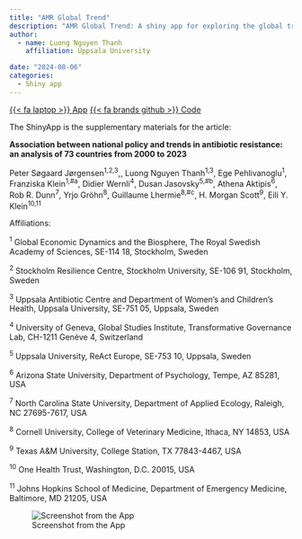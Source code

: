 ```yaml
---
title: "AMR Global Trend"
description: "AMR Global Trend: A shiny app for exploring the global trend of AMR indicators from 73 countries"
author: 
  - name: Luong Nguyen Thanh
    affiliation: Uppsala University

date: "2024-08-06"
categories:
  - Shiny app
---
```


[<a href="https://gedb.shinyapps.io/amr_trend/" class="btn" role="button">{{< fa laptop >}} App</a> <a href="https://github.com/ntluong95/sdg-amr-explorer" class="btn" role="button">{{< fa brands github >}} Code</a>]{.listing-btn-group}

The ShinyApp is the supplementary materials for the article:

**Association between national policy and trends in antibiotic resistance: an analysis of 73 countries from 2000 to 2023**

Peter Søgaard Jørgensen^1,2,3^,, Luong Nguyen Thanh^1,3^, Ege Pehlivanoglu^1^, Franziska Klein^1,#a^, Didier Wernli^4^, Dusan Jasovsky^5,#b^, Athena Aktipis^6^, Rob R. Dunn^7^, Yrjo Gröhn^8^, Guillaume Lhermie^8,#c^, H. Morgan Scott^9^, Eili Y. Klein^10,11^

Affiliations:

^1^ Global Economic Dynamics and the Biosphere, The Royal Swedish Academy of Sciences, SE-114 18, Stockholm, Sweden

^2^ Stockholm Resilience Centre, Stockholm University, SE-106 91, Stockholm, Sweden

^3^ Uppsala Antibiotic Centre and Department of Women’s and Children’s Health, Uppsala University, SE-751 05, Uppsala, Sweden

^4^ University of Geneva, Global Studies Institute, Transformative Governance Lab, CH-1211 Genève 4, Switzerland

^5^ Uppsala University, ReAct Europe, SE-753 10, Uppsala, Sweden

^6^ Arizona State University, Department of Psychology, Tempe, AZ 85281, USA

^7^ North Carolina State University, Department of Applied Ecology, Raleigh, NC 27695-7617, USA

^8^ Cornell University, College of Veterinary Medicine, Ithaca, NY 14853, USA

^9^ Texas A&M University, College Station, TX 77843-4467, USA

^10^ One Health Trust, Washington, D.C. 20015, USA

^11^ Johns Hopkins School of Medicine, Department of Emergency Medicine, Baltimore, MD 21205, USA

![Screenshot from the App](../assets/img/amr_trend.png){.img-center fig-alt="amr sdg logo"}